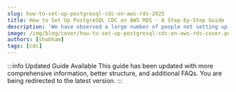 ```yaml
---
slug: how-to-set-up-postgresql-cdc-on-aws-rds-2025
title: How to Set Up PostgreSQL CDC on AWS RDS - A Step-by-Step Guide
description: 'We have observed a large number of people not setting up their databases with CDC or having to set up CDC after they start ingesting and finding it complex...'
image: /img/blog/cover/how-to-set-up-postgresql-cdc-on-aws-rds-cover.png
authors: [shubham]
tags: [cdc]
---
```



<Redirect to="/blog/how-to-set-up-postgresql-cdc-on-aws-rds" />

:::info Updated Guide Available
This guide has been updated with more comprehensive information, better structure, and additional FAQs. You are being redirected to the latest version.
:::

